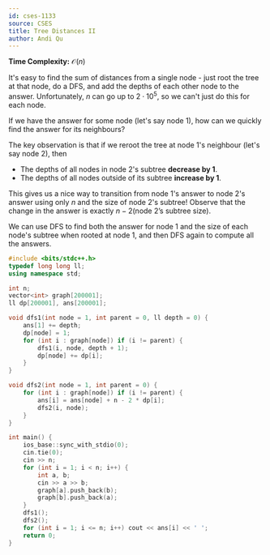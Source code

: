 ```yaml
---
id: cses-1133
source: CSES
title: Tree Distances II
author: Andi Qu
---
```


**Time Complexity:** $\mathcal O(n)$

It's easy to find the sum of distances from a single node - just root the tree at that node, do a DFS, and add the depths of each other node to the answer. Unfortunately, $n$ can go up to $2 \cdot 10^5$, so we can't just do this for each node.

If we have the answer for some node (let's say node 1), how can we quickly find the answer for its neighbours?

The key observation is that if we reroot the tree at node 1's neighbour (let's say node 2), then
- The depths of all nodes in node 2's subtree **decrease by 1**.
- The depths of all nodes outside of its subtree **increase by 1**.

This gives us a nice way to transition from node 1's answer to node 2's answer using only $n$ and the size of node 2's subtree! Observe that the change in the answer is exactly $n - 2(\text{node 2's subtree size})$.

We can use DFS to find both the answer for node 1 and the size of each node's subtree when rooted at node 1, and then DFS again to compute all the answers.

```cpp
#include <bits/stdc++.h>
typedef long long ll;
using namespace std;

int n;
vector<int> graph[200001];
ll dp[200001], ans[200001];

void dfs1(int node = 1, int parent = 0, ll depth = 0) {
	ans[1] += depth;
	dp[node] = 1;
	for (int i : graph[node]) if (i != parent) {
		dfs1(i, node, depth + 1);
		dp[node] += dp[i];
	}
}

void dfs2(int node = 1, int parent = 0) {
	for (int i : graph[node]) if (i != parent) {
		ans[i] = ans[node] + n - 2 * dp[i];
		dfs2(i, node);
	}
}

int main() {
	ios_base::sync_with_stdio(0);
	cin.tie(0);
	cin >> n;
	for (int i = 1; i < n; i++) {
		int a, b;
		cin >> a >> b;
		graph[a].push_back(b);
		graph[b].push_back(a);
	}
	dfs1();
	dfs2();
	for (int i = 1; i <= n; i++) cout << ans[i] << ' ';
	return 0;
}
```